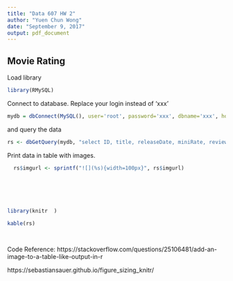 ```yaml
---
title: "Data 607 HW 2"
author: "Yuen Chun Wong"
date: "September 9, 2017"
output: pdf_document
---
```


## Movie Rating

Load library
```r

library(RMySQL)


```


Connect to database. Replace your login instead of 'xxx' 
```r

mydb = dbConnect(MySQL(), user='root', password='xxx', dbname='xxx', host='localhost')

```



and query the data
```r
rs <- dbGetQuery(mydb, "select ID, title, releaseDate, miniRate, review, imgurl from  movierating")
```



Print data in table with images.
```r

  
  rs$imgurl <- sprintf("![](%s){width=100px}", rs$imgurl)

  




library(knitr  )

kable(rs)

  
```


Code Reference:
https://stackoverflow.com/questions/25106481/add-an-image-to-a-table-like-output-in-r

https://sebastiansauer.github.io/figure_sizing_knitr/

